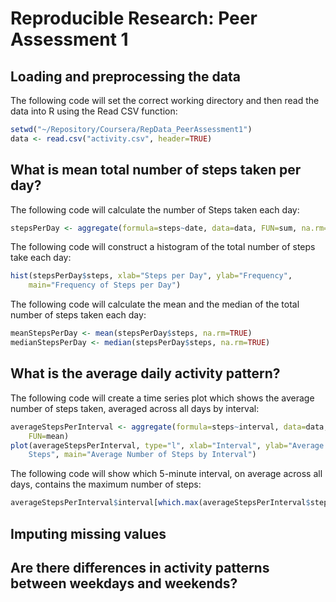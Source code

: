 # Reproducible Research: Peer Assessment 1



## Loading and preprocessing the data

The following code will set the correct working directory and then read the 
data into R using the Read CSV function:

```r
setwd("~/Repository/Coursera/RepData_PeerAssessment1")
data <- read.csv("activity.csv", header=TRUE)
```

## What is mean total number of steps taken per day?

The following code will calculate the number of Steps taken each day:

```r
stepsPerDay <- aggregate(formula=steps~date, data=data, FUN=sum, na.rm=TRUE)
```

The following code will construct a histogram of the total number of steps take
each day:

```r
hist(stepsPerDay$steps, xlab="Steps per Day", ylab="Frequency", 
    main="Frequency of Steps per Day")
```

The following code will calculate the mean and the median of the total number 
of steps taken each day:

```r
meanStepsPerDay <- mean(stepsPerDay$steps, na.rm=TRUE)
medianStepsPerDay <- median(stepsPerDay$steps, na.rm=TRUE)
```

## What is the average daily activity pattern?

The following code will create a time series plot which shows the average 
number of steps taken, averaged across all days by interval:

```r
averageStepsPerInterval <- aggregate(formula=steps~interval, data=data, 
    FUN=mean)
plot(averageStepsPerInterval, type="l", xlab="Interval", ylab="Average Daily
    Steps", main="Average Number of Steps by Interval")
```

The following code will show which 5-minute interval, on average across all 
days, contains the maximum number of steps:

```r
averageStepsPerInterval$interval[which.max(averageStepsPerInterval$steps)]
```

## Imputing missing values



## Are there differences in activity patterns between weekdays and weekends?


